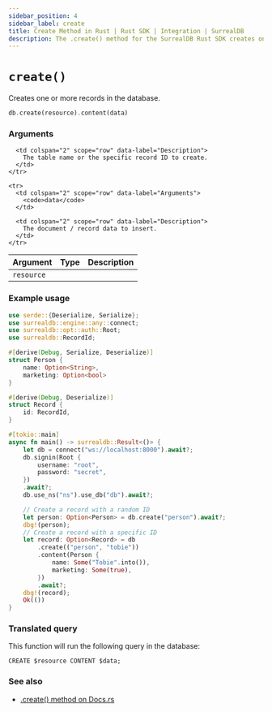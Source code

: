 ```yaml
---
sidebar_position: 4
sidebar_label: create
title: Create Method in Rust | Rust SDK | Integration | SurrealDB
description: The .create() method for the SurrealDB Rust SDK creates one or more records in the database.
---
```


# `create()`

Creates one or more records in the database.

```rust title="Method Syntax"
db.create(resource).content(data)
```

### Arguments

<table>
  <thead>
    <tr>
      <th colspan="2" scope="col">Argument</th>
      <th colspan="2" scope="col">Type</th>
      <th colspan="2" scope="col">Description</th>
    </tr>
  </thead>

  <tbody>
    <tr>
      <td colspan="2" scope="row" data-label="Argument">
        <code>resource</code>
      </td>

      <td colspan="2" scope="row" data-label="Description">
        The table name or the specific record ID to create.
      </td>
    </tr>

    <tr>
      <td colspan="2" scope="row" data-label="Arguments">
        <code>data</code>
      </td>

      <td colspan="2" scope="row" data-label="Description">
        The document / record data to insert.
      </td>
    </tr>
  </tbody>
</table>

### Example usage

```rust
use serde::{Deserialize, Serialize};
use surrealdb::engine::any::connect;
use surrealdb::opt::auth::Root;
use surrealdb::RecordId;

#[derive(Debug, Serialize, Deserialize)]
struct Person {
    name: Option<String>,
    marketing: Option<bool>
}

#[derive(Debug, Deserialize)]
struct Record {
    id: RecordId,
}

#[tokio::main]
async fn main() -> surrealdb::Result<()> {
    let db = connect("ws://localhost:8000").await?;
    db.signin(Root {
        username: "root",
        password: "secret",
    })
    .await?;
    db.use_ns("ns").use_db("db").await?;

    // Create a record with a random ID
    let person: Option<Person> = db.create("person").await?;
    dbg!(person);
    // Create a record with a specific ID
    let record: Option<Record> = db
        .create(("person", "tobie"))
        .content(Person {
            name: Some("Tobie".into()),
            marketing: Some(true),
        })
        .await?;
    dbg!(record);
    Ok(())
}
```

### Translated query

This function will run the following query in the database:

```surql
CREATE $resource CONTENT $data;
```

### See also

- [.create() method on Docs.rs](https://docs.rs/surrealdb/latest/surrealdb/struct.Surreal.html#method.create)
